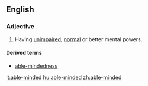 ==English==

===Adjective===
{{en-adj|pos=[[able]]-[[minded]]}}

# Having [[unimpaired]], [[normal]] or better mental powers.

====Derived terms====
* [[able-mindedness]]

[[it:able-minded]]
[[hu:able-minded]]
[[zh:able-minded]]